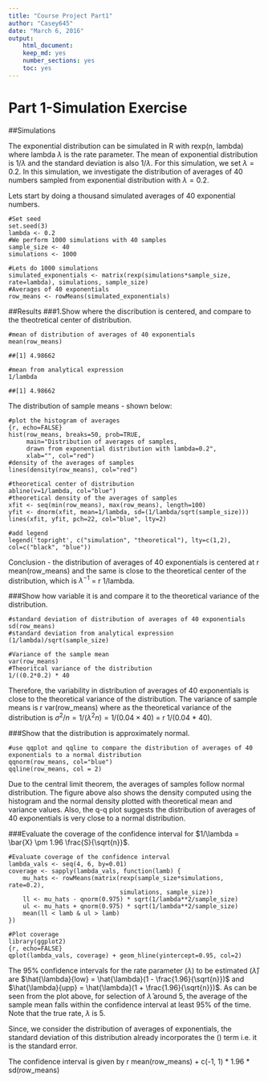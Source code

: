 ```yaml
---
title: "Course Project Part1"
author: "Casey645"
date: "March 6, 2016"
output:
    html_document:
    keep_md: yes
    number_sections: yes
    toc: yes
---
```


Part 1-Simulation Exercise
=====================================================================================================

##Simulations 

The exponential distribution can be simulated in R with rexp(n, lambda) where lambda $\lambda$ is the rate parameter. The mean of exponential distribution is $1/\lambda$ and the standard deviation is also $1/\lambda$. For this simulation, we set $\lambda=0.2$. In this simulation, we investigate the distribution of averages of 40 numbers sampled from exponential distribution with $\lambda=0.2$.  

Lets start by doing a thousand simulated averages of 40 exponential numbers. 

```
#Set seed
set.seed(3)
lambda <- 0.2
#We perform 1000 simulations with 40 samples 
sample_size <- 40
simulations <- 1000

#Lets do 1000 simulations
simulated_exponentials <- matrix(rexp(simulations*sample_size, rate=lambda), simulations, sample_size)
#Averages of 40 exponentials
row_means <- rowMeans(simulated_exponentials)
```

##Results 
###1.Show where the discribution is centered, and compare to the theotretical center of distribution.

```
#mean of distribution of averages of 40 exponentials
mean(row_means)
```
```
##[1] 4.98662
```
```
#mean from analytical expression
1/lambda
```
```
##[1] 4.98662
```
The distribution of sample means - shown below:
```
#plot the histogram of averages
{r, echo=FALSE}
hist(row_means, breaks=50, prob=TRUE,
     main="Distribution of averages of samples,
     drawn from exponential distribution with lambda=0.2",
     xlab="", col="red")
#density of the averages of samples
lines(density(row_means), col="red")

#theoretical center of distribution
abline(v=1/lambda, col="blue")
#theoretical density of the averages of samples
xfit <- seq(min(row_means), max(row_means), length=100)
yfit <- dnorm(xfit, mean=1/lambda, sd=(1/lambda/sqrt(sample_size)))
lines(xfit, yfit, pch=22, col="blue", lty=2)

#add legend
legend('topright', c("simulation", "theoretical"), lty=c(1,2), col=c("black", "blue"))
```
Conclusion - the distribution of averages of 40 exponentials is centered at r mean(row_means) and the same is close to the theoretical center of the distribution, which is $\lambda^{-1}$ = r 1/lambda. 

###Show how variable it is and compare it to the theoretical variance of the distribution.

```
#standard deviation of distribution of averages of 40 exponentials
sd(row_means)
#standard deviation from analytical expression
(1/lambda)/sqrt(sample_size)

#Variance of the sample mean
var(row_means)
#Theoritcal variance of the distribution
1/((0.2*0.2) * 40
```
Therefore, the variability in distribution of averages of 40 exponentials is close to the theoretical variance of the distribution.
The variance of sample means is r var(row_means) where as the theoretical variance of the distribution is $\sigma^2 / n = 1/(\lambda^2 n) = 1/(0.04 \times 40)$ = r 1/(0.04 * 40).

###Show that the distribution is approximately normal.

```
#use qqplot and qqline to compare the distribution of averages of 40 exponentials to a normal distribution
qqnorm(row_means, col="blue")
qqline(row_means, col = 2)
```
Due to the central limit theorem, the averages of samples follow normal distribution. The figure above also shows the density computed using the histogram and the normal density plotted with theoretical mean and variance values. Also, the q-q plot suggests the distribution of averages of 40 exponentials is very close to a normal distribution. 

###Evaluate the coverage of the confidence interval for $1/\lambda = \bar{X} \pm 1.96 \frac{S}{\sqrt{n}}$.

```
#Evaluate coverage of the confidence interval
lambda_vals <- seq(4, 6, by=0.01)
coverage <- sapply(lambda_vals, function(lamb) {
    mu_hats <- rowMeans(matrix(rexp(sample_size*simulations, rate=0.2),
                               simulations, sample_size))
    ll <- mu_hats - qnorm(0.975) * sqrt(1/lambda**2/sample_size)
    ul <- mu_hats + qnorm(0.975) * sqrt(1/lambda**2/sample_size)
    mean(ll < lamb & ul > lamb)
})
```
```
#Plot coverage
library(ggplot2)
{r, echo=FALSE}
qplot(lambda_vals, coverage) + geom_hline(yintercept=0.95, col=2)
```
The 95% confidence intervals for the rate parameter ($\lambda$) to be estimated ($\hat{\lambda}$) are $\hat{\lambda}{low} = \hat{\lambda}(1 - \frac{1.96}{\sqrt{n}})$ and $\hat{\lambda}{upp} = \hat{\lambda}(1 + \frac{1.96}{\sqrt{n}})$. As can be seen from the plot above, for selection of $\hat{\lambda}$ around 5, the average of the sample mean falls within the confidence interval at least 95% of the time. Note that the true rate, $\lambda$ is 5.

Since, we consider the distribution of averages of exponentials, the standard deviation of this distribution already incorporates the (\sqrt{n}) term i.e. it is the standard error.

The confidence interval is given by r mean(row_means) + c(-1, 1) * 1.96 * sd(row_means) 
